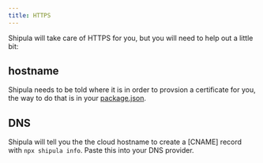 ```yaml
---
title: HTTPS
---
```


Shipula will take care of HTTPS for you, but you will need to help out a little bit:

## hostname

Shipula needs to be told where it is in order to provsion a certificate for you, the way to do that is in your [package.json](./package.json#hostname).

## DNS 
Shipula will tell you the the cloud hostname to create a [CNAME] record with `npx shipula info`.
Paste this into your DNS provider.
